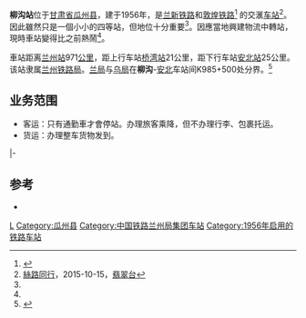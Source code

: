 {{noteTA
|1=zh-cn:始发车次; zh-hk:列車班次;
|2=zh-cn:车次; zh-hk:班次;
}}
{{Infobox China railway station
|车站名称=柳沟站
|图片=CR Liugou Station.JPG
|图片介绍=
|其他名称 = 
|车站拼音=Liugouzhan
|英文名称 = Liugou Railway Station
|车站代码 = 42074<ref>{{cite book|title=中华人民共和国铁路车站代码（GB/T 10302-2010）|publisher=中国标准出版社|year=2010|isbn=155066140495|ignore-isbn-error=true|pages=22}}</ref>
|电报码 = 
|拼音码 = 
|车站类型 = 
|技术性质 = 
|业务性质 = 
|始建时间 = 
|开通运营 = 
|车站位置=[[甘肃省|甘肃省]][[酒泉市|酒泉市]][[瓜州县|瓜州县]]布隆基乡
|坐标={{coord|40|40|38.11|N|96|26|13.21|E|region:CN_type:railwaystation|display=inline,title}}
|归属=[[兰州铁路局|兰州铁路局]]
|线路=[[兰新铁路|兰新铁路]]、[[敦煌铁路|敦煌铁路]]
|车站等级=[[四等站_(中铁)|四等站]]<ref name=tvb />
|到发线数目=
|月台数目=
}}

'''柳沟站'''位于[[甘肃省|甘肃省]][[瓜州县|瓜州县]]，建于1956年，是[[兰新铁路|兰新铁路]]和[[敦煌铁路|敦煌铁路]]<ref>{{cite news |url=http://www.ce.cn/cysc/jtys/tielu/200603/03/t20060303_6259038.shtml |title=敦煌铁路全线开通 总投资6.4亿初期安排客车4对 |language=zh-hans |accessdate=2010-01-28 |archive-date=2017-01-16 |archive-url=https://web.archive.org/web/20170116161911/http://www.ce.cn/cysc/jtys/tielu/200603/03/t20060303_6259038.shtml |dead-url=no }}</ref> 的交滙[[铁路车站|车站]]<ref name=tvb>[[絲路同行|絲路同行]]，2015-10-15，[[翡翠台|翡翠台]]</ref>。因此雖然只是一個小小的四等站，但地位十分重要<ref name=tvb />。因應當地興建物流中轉站，現時車站變得比之前熱鬧<ref name=tvb />。

車站距离[[兰州站|兰州站]]971[[公里|公里]]，距上行车站[[桥湾站|桥湾站]]21公里，距下行车站[[安北站|安北站]]25公里。该站隶属[[兰州铁路局|兰州铁路局]]。[[兰州铁路局|兰局]]与[[乌鲁木齐铁路局|乌局]]在'''柳沟'''-[[安北站|安北]]车站间K985+500处分界。<ref>{{cite web|url=http://www.china-mor.gov.cn/zwzc/zzjg/tlj/201012/t20101228_793.html|title=兰州铁路局概况|work=中华人民共和国铁道部|accessdate=2011-02-18|deadurl=yes|archiveurl=https://web.archive.org/web/20110709171736/http://www.china-mor.gov.cn/zwzc/zzjg/tlj/201012/t20101228_793.html|archivedate=2011-07-09}}</ref>

==业务范围==
*客运：只有通勤車才會停站。办理旅客乘降，但不办理行李、包裹托运。
*货运：办理整车货物发到。

{{start rail box|[[中国铁路|中国铁路]]}}
{{s-inop|[[桥湾站_(甘肃省)|桥湾站]]|{{站|兰州}}方向}}
{{s-line|[[兰新铁路|兰新铁路]]<br/>←21km 柳沟站 25km→}}
{{s-inop|[[安北站|安北站]]|{{站|乌鲁木齐}}方向}}
|-
{{Terminus}}
{{s-line|[[敦煌鐵路|敦煌鐵路]]<br/>{{0}}{{0}} {{0}}{{0}}{{0}} 柳沟站 8km→}}
{{s-inop|[[双塔站|双塔站]]|{{站|敦煌}}方向}}
{{end box}}

==参考==
<references />
*{{cite book | author=吴建民.|title=中国铁路旅游| publisher=中国地图出版社 |year=2002 |isbn=7-5031-3000-8}}

{{兰新铁路}}
{{敦煌铁路}}
{{铁路车站小作品}}

[[Category:酒泉市铁路车站|L]]
[[Category:瓜州县|Category:瓜州县]]
[[Category:中国铁路兰州局集团车站|Category:中国铁路兰州局集团车站]]
[[Category:1956年启用的铁路车站|Category:1956年启用的铁路车站]]